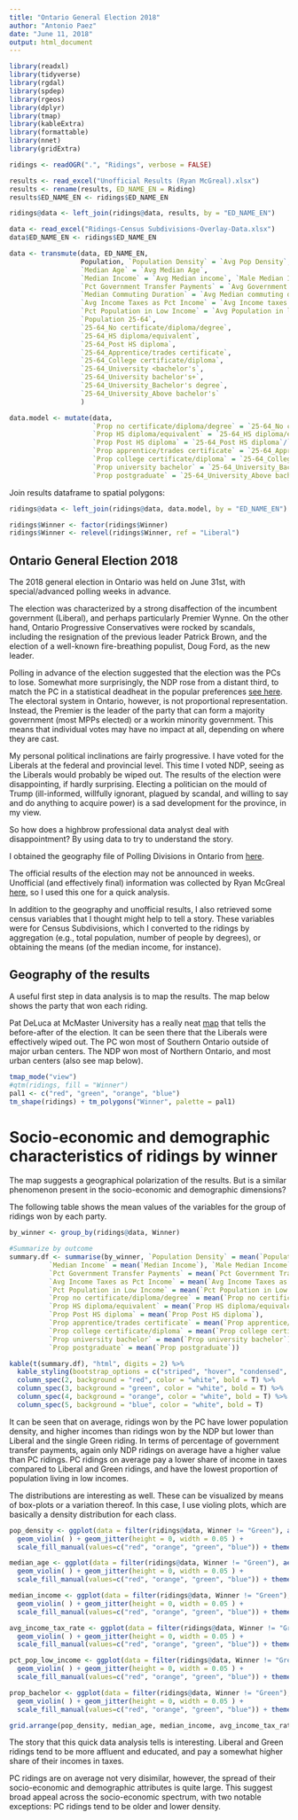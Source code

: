 ```yaml
---
title: "Ontario General Election 2018"
author: "Antonio Paez"
date: "June 11, 2018"
output: html_document
---
```


```r
library(readxl)
library(tidyverse)
library(rgdal)
library(spdep)
library(rgeos)
library(dplyr)
library(tmap)
library(kableExtra)
library(formattable)
library(nnet)
library(gridExtra)
```

```r
ridings <- readOGR(".", "Ridings", verbose = FALSE)
```

```r
results <- read_excel("Unofficial Results (Ryan McGreal).xlsx")
results <- rename(results, ED_NAME_EN = Riding)
results$ED_NAME_EN <- ridings$ED_NAME_EN
```

```r
ridings@data <- left_join(ridings@data, results, by = "ED_NAME_EN")
```

```r
data <- read_excel("Ridings-Census Subdivisions-Overlay-Data.xlsx")
data$ED_NAME_EN <- ridings$ED_NAME_EN
```

```r
data <- transmute(data, ED_NAME_EN, 
                  Population, `Population Density` = `Avg Pop Density`,
                  `Median Age` = `Avg Median Age`,
                  `Median Income` = `Avg Median income`, `Male Median Income` = `Avg Male_Median income`, `Female Median Income` = `Avg Female_Median income`,
                  `Pct Government Transfer Payments` = `Avg Government transfer payments %`,
                  `Median Commuting Duration` = `Avg Median commuting duration`,
                  `Avg Income Taxes as Pct Income` = `Avg Income taxes as % of total income`,
                  `Pct Population in Low Income` = `Avg Population in low income %`,
                  `Population 25-64`,
                  `25-64_No certificate/diploma/degree`,
                  `25-64_HS diploma/equivalent`,
                  `25-64_Post HS diploma`,
                  `25-64_Apprentice/trades certificate`,
                  `25-64_College certificate/diploma`,
                  `25-64_University <bachelor's`,
                  `25-64_University bachelor's+`,
                  `25-64_University_Bachelor's degree`,
                  `25-64_University_Above bachelor's`
                  )
```

```r
data.model <- mutate(data,
                     `Prop no certificate/diploma/degree` = `25-64_No certificate/diploma/degree`/`Population 25-64`,
                     `Prop HS diploma/equivalent` = `25-64_HS diploma/equivalent`/`Population 25-64`,
                     `Prop Post HS diploma` = `25-64_Post HS diploma`/`Population 25-64`,
                     `Prop apprentice/trades certificate` = `25-64_Apprentice/trades certificate`/`Population 25-64`,
                     `Prop college certificate/diploma` = `25-64_College certificate/diploma`/`Population 25-64`,
                     `Prop university bachelor` = `25-64_University_Bachelor's degree`/`Population 25-64`,
                     `Prop postgraduate` = `25-64_University_Above bachelor's`/`Population 25-64`)
```

Join results dataframe to spatial polygons:
```r
ridings@data <- left_join(ridings@data, data.model, by = "ED_NAME_EN")
```

```r
ridings$Winner <- factor(ridings$Winner)
ridings$Winner <- relevel(ridings$Winner, ref = "Liberal")
```
## Ontario General Election 2018

The 2018 general election in Ontario was held on June 31st, with special/advanced polling weeks in advance.

The election was characterized by a strong disaffection of the incumbent government (Liberal), and perhaps particularly Premier Wynne. On the other hand, Ontario Progressive Conservatives were rocked by scandals, including the resignation of the previous leader Patrick Brown, and the election of a well-known fire-breathing populist, Doug Ford, as the new leader.

Polling in advance of the election suggested that the election was the PCs to lose. Somewhat more surprisingly, the NDP rose from a distant third, to match the PC in a statistical deadheat in the popular preferences [see here](https://newsinteractives.cbc.ca/onvotes/poll-tracker/). The electoral system in Ontario, however, is not proportional representation. Instead, the Premier is the leader of the party that can form a majority government (most MPPs elected) or a workin minority government. This means that individual votes may have no impact at all, depending on where they are cast.

My personal political inclinations are fairly progressive. I have voted for the Liberals at the federal and provincial level. This time I voted NDP, seeing as the Liberals would probably be wiped out. The results of the election were disappointing, if hardly surprising. Electing a politician on the mould of Trump (ill-informed, willfully ignorant, plagued by scandal, and willing to say and do anything to acquire power) is a sad development for the province, in my view.

So how does a highbrow professional data analyst deal with disappointment? By using data to try to understand the story.

I obtained the geography file of Polling Divisions in Ontario from [here](https://www.elections.on.ca/en/voting-in-ontario/electoral-district-shapefiles/limited-use-data-product-licence-agreement/download-shapefiles.html).

The official results of the election may not be announced in weeks. Unofficial (and effectively final) information was collected by Ryan McGreal [here](https://quandyfactory.com/blog/201/unofficial_ontario_2018_election_riding_by_riding_summary_table
), so I used this one for a quick analysis.

In addition to the geography and unofficial results, I also retrieved some census variables that I thought might help to tell a story. These variables were for Census Subdivisions, which I converted to the ridings by aggregation (e.g., total population, number of people by degrees), or obtaining the means (of the median income, for instance).

## Geography of the results

A useful first step in data analysis is to map the results. The map below shows the party that won each riding.

Pat DeLuca at McMaster University has a really neat [map](https://mcmaster.maps.arcgis.com/apps/StorytellingSwipe/index.html?appid=7b915811943e4e4cba7ab4803ce5a2cd) that tells the before-after of the election. It can be seen there that the Liberals were effectively wiped out. The PC won most of Southern Ontario outside of major urban centers. The NDP won most of Northern Ontario, and most urban centers (also see map below).

```r
tmap_mode("view")
#qtm(ridings, fill = "Winner")
pal1 <- c("red", "green", "orange", "blue")
tm_shape(ridings) + tm_polygons("Winner", palette = pal1)
```

# Socio-economic and demographic characteristics of ridings by winner

The map suggests a geographical polarization of the results. But is a similar phenomenon present in the socio-economic and demographic dimensions?

The following table shows the mean values of the variables for the group of ridings won by each party.

```r
by_winner <- group_by(ridings@data, Winner)
```

```r
#Summarize by outcome
summary.df <- summarise(by_winner, `Population Density` = mean(`Population Density`), 
          `Median Income` = mean(`Median Income`), `Male Median Income` = mean(`Male Median Income`), `Female Median Income` = mean(`Female Median Income`),
          `Pct Government Transfer Payments` = mean(`Pct Government Transfer Payments`), 
          `Avg Income Taxes as Pct Income` = mean(`Avg Income Taxes as Pct Income`), 
          `Pct Population in Low Income` = mean(`Pct Population in Low Income`), 
          `Prop no certificate/diploma/degree` = mean(`Prop no certificate/diploma/degree`),
          `Prop HS diploma/equivalent` = mean(`Prop HS diploma/equivalent`),
          `Prop Post HS diploma` = mean(`Prop Post HS diploma`),
          `Prop apprentice/trades certificate` = mean(`Prop apprentice/trades certificate`),
          `Prop college certificate/diploma` = mean(`Prop college certificate/diploma`),
          `Prop university bachelor` = mean(`Prop university bachelor`),
          `Prop postgraduate` = mean(`Prop postgraduate`))
```

```r
kable(t(summary.df), "html", digits = 2) %>%
  kable_styling(bootstrap_options = c("striped", "hover", "condensed", "responsive")) %>%
  column_spec(2, background = "red", color = "white", bold = T) %>%
  column_spec(3, background = "green", color = "white", bold = T) %>%
  column_spec(4, background = "orange", color = "white", bold = T) %>%
  column_spec(5, background = "blue", color = "white", bold = T)
```

It can be seen that on average, ridings won by the PC have lower population density, and higher incomes than ridings won by the NDP but lower than Liberal and the single Green riding. In terms of percentage of government transfer payments, again only NDP ridings on average have a higher value than PC ridings. PC ridings on average pay a lower share of income in taxes compared to Liberal and Green ridings, and have the lowest proportion of population living in low incomes.

The distributions are interesting as well. These can be visualized by means of box-plots or a variation thereof. In this case, I use violing plots, which are basically a density distribution for each class.
```r
pop_density <- ggplot(data = filter(ridings@data, Winner != "Green"), aes(x = Winner, y = `Population Density`, fill = Winner)) + 
  geom_violin( ) + geom_jitter(height = 0, width = 0.05 ) +
  scale_fill_manual(values=c("red", "orange", "green", "blue")) + theme_classic()

median_age <- ggplot(data = filter(ridings@data, Winner != "Green"), aes(x = Winner, y = `Median Age`, fill = Winner)) +
  geom_violin( ) + geom_jitter(height = 0, width = 0.05 ) +
  scale_fill_manual(values=c("red", "orange", "green", "blue")) + theme_classic()

median_income <- ggplot(data = filter(ridings@data, Winner != "Green"), aes(x = Winner, y = `Median Income`, fill = Winner)) +   
  geom_violin( ) + geom_jitter(height = 0, width = 0.05 ) +
  scale_fill_manual(values=c("red", "orange", "green", "blue")) + theme_classic()

avg_income_tax_rate <- ggplot(data = filter(ridings@data, Winner != "Green"), aes(x = Winner, y = `Avg Income Taxes as Pct Income`, fill = Winner)) +   
  geom_violin( ) + geom_jitter(height = 0, width = 0.05 ) +
  scale_fill_manual(values=c("red", "orange", "green", "blue")) + theme_classic()

pct_pop_low_income <- ggplot(data = filter(ridings@data, Winner != "Green"), aes(x = Winner, y = `Pct Population in Low Income`, fill = Winner)) +   
  geom_violin( ) + geom_jitter(height = 0, width = 0.05 ) +
  scale_fill_manual(values=c("red", "orange", "green", "blue")) + theme_classic()

prop_bachelor <- ggplot(data = filter(ridings@data, Winner != "Green"), aes(x = Winner, y = `Prop university bachelor`, fill = Winner)) +   
  geom_violin( ) + geom_jitter(height = 0, width = 0.05 ) +
  scale_fill_manual(values=c("red", "orange", "green", "blue")) + theme_classic()
```

```r
grid.arrange(pop_density, median_age, median_income, avg_income_tax_rate, pct_pop_low_income, prop_bachelor, ncol = 2)
```

The story that this quick data analysis tells is interesting. Liberal and Green ridings tend to be more affluent and educated, and pay a somewhat higher share of their incomes in taxes.

PC ridings are on average not very disimilar, however, the spread of their socio-economic and demographic attributes is quite large. This suggest broad appeal across the socio-economic spectrum, with two notable exceptions: PC ridings tend to be older and lower density.